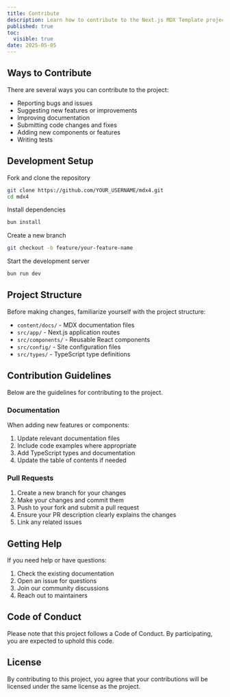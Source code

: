 ```yaml
---
title: Contribute
description: Learn how to contribute to the Next.js MDX Template project
published: true
toc:
  visible: true
date: 2025-05-05
---
```


## Ways to Contribute

There are several ways you can contribute to the project:

- Reporting bugs and issues
- Suggesting new features or improvements
- Improving documentation
- Submitting code changes and fixes
- Adding new components or features
- Writing tests

## Development Setup

<Steps>

<Step>
Fork and clone the repository

```bash
git clone https://github.com/YOUR_USERNAME/mdx4.git
cd mdx4
```
</Step>

<Step>
Install dependencies

```bash
bun install
```
</Step>

<Step>
Create a new branch

```bash
git checkout -b feature/your-feature-name
```
</Step>

<Step>
Start the development server

```bash
bun run dev
```
</Step>

</Steps>

## Project Structure

Before making changes, familiarize yourself with the project structure:

- `content/docs/` - MDX documentation files
- `src/app/` - Next.js application routes
- `src/components/` - Reusable React components
- `src/config/` - Site configuration files
- `src/types/` - TypeScript type definitions

## Contribution Guidelines

Below are the guidelines for contributing to the project.

### Documentation

When adding new features or components:

1. Update relevant documentation files
2. Include code examples where appropriate
3. Add TypeScript types and documentation
4. Update the table of contents if needed

### Pull Requests

1. Create a new branch for your changes
2. Make your changes and commit them
3. Push to your fork and submit a pull request
4. Ensure your PR description clearly explains the changes
5. Link any related issues

## Getting Help

If you need help or have questions:

1. Check the existing documentation
2. Open an issue for questions
3. Join our community discussions
4. Reach out to maintainers

## Code of Conduct

Please note that this project follows a Code of Conduct. By participating, you are expected to uphold this code.

## License

By contributing to this project, you agree that your contributions will be licensed under the same license as the project.
